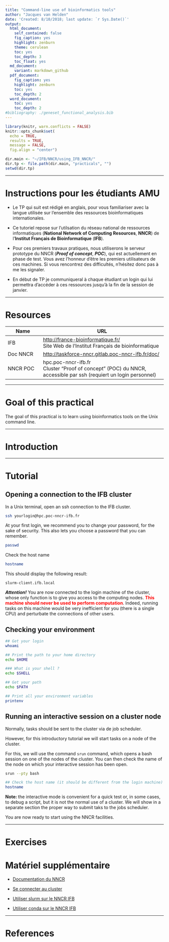 ```yaml
---
title: "Command-line use of bioinformatics tools"
author: "Jacques van Helden"
date: 'Created: 8/10/2018; last update: `r Sys.Date()`'
output:
  html_document:
    self_contained: false
    fig_caption: yes
    highlight: zenburn
    theme: cerulean
    toc: yes
    toc_depth: 3
    toc_float: yes
  md_document:
    variant: markdown_github
  pdf_document:
    fig_caption: yes
    highlight: zenburn
    toc: yes
    toc_depth: 2
  word_document:
    toc: yes
    toc_depth: 2
#bibliography: ./geneset_functional_analysis.bib
---
```



```r
library(knitr, warn.conflicts = FALSE)
knitr::opts_chunk$set(
  echo = TRUE, 
  results = TRUE, 
  message = FALSE,
  fig.align = "center")

dir.main <- "~/IFB/NNCR/using_IFB_NNCR/"
dir.tp <- file.path(dir.main, "practicals", "")
setwd(dir.tp)

```

****************************************************************
# Instructions  pour les étudiants AMU

- Le TP qui suit est rédigé en anglais, pour vous familiariser avec la langue utilisée sur l'ensemble des ressources bioinformatiques internationales. 

- Ce tutoriel repose sur l'utilsation du réseau national de ressources informatiques (**National Network of Computing Resources**, **NNCR**) de l'**Institut Français de Bioinformatique** (**IFB**). 

- Pour ces premiers travaux pratiques, nous utiliserons le serveur prototype du NNCR (***Proof of concept***, ***POC***), qui est actuellement en phase de test. Vous avez l'honneur d'être les premiers utilisateurs de ces machines. Si vous rencontrez des difficultés, n'hésitez donc pas à me les signaler. 

- En début de TP je communiqueral à chaque étudiant un login qui lui permettra d'accéder à ces ressources jusqu'à la fin de la session de janvier. 


****************************************************************
# Resources

|  Name | URL  |
|----------------|-------------------------------------------------------|
| IFB |  <http://france-bioinformatique.fr/> <br>Site Web de l'Institut Français de bioinformatique |
| Doc NNCR | <http://taskforce-nncr.gitlab.poc-nncr-ifb.fr/doc/> |
| NNCR POC | hpc.poc-nncr-ifb.fr<br>Cluster "Proof of concept" (POC) du NNCR, accessible par ssh (requiert un login personnel) |

<!--| Anaconda | <https://anaconda.org/> |-->

****************************************************************
# Goal of this practical

The goal of this practical is to learn using bioinformatics tools on the Unix command line. 

****************************************************************
# Introduction

****************************************************************
# Tutorial


## Opening a connection to the IFB cluster

In a Unix terminal, open an ssh connection to the IFB cluster.

```bash
ssh yourlogin@hpc.poc-nncr-ifb.fr
```

At your first login, we recommend you to change your password, for the sake of security. This also lets you choose a password that you can remember. 

```bash
passwd
```


Check the host name

```bash
hostname
```

This should display the following result:


```
slurm-client.ifb.local
```

***Attention!*** You are now connected to the login machine of the cluster, whose only function is to give you access to the computing nodes. <font color="red">**This machine  should never be used to perform computation**</font>. Indeed, running tasks on this machine would be very inefficient for you (there is a single CPU) and perturbate the connections of other users. 



## Checking your environment

```bash
## Get your login
whoami

## Print the path to your home directory
echo $HOME

### What is your shell ?
echo $SHELL

## Get your path
echo $PATH

## Print all your environment variables
printenv
```


## Running an interactive session on a cluster node

Normally, tasks should be sent to the cluster via de job scheduler. 

However, for this introductory tutorial we will start tasks on a node of the cluster. 

For this, we will use the command `srun` command, which opens a bash session on one of the nodes of the cluster. You can then check the name of the node on which your interactive session has been open. 

```bash
srun --pty bash

## Check the host name (it should be different from the login machine)
hostname
```

**Note: ** the interactive mode is convenient for a quick test or, in some cases, to debug a script, but it is not the normal use of a cluster. We will show in a separate section the proper way to submit taks to the jobs scheduler. 

You are now ready to start using the NNCR facilities. 



****************************************************************
# Exercises

# Matériel supplémentaire

- [Documentation du NNCR](http://taskforce-nncr.gitlab.poc-nncr-ifb.fr/doc/)

- [Se connecter au cluster](http://taskforce-nncr.gitlab.poc-nncr-ifb.fr/doc/logging-in.html)

- [Utiliser slurm sur le NNCR IFB](http://taskforce-nncr.gitlab.poc-nncr-ifb.fr/doc/slurm_user_guide.html)

- [Utiliser conda sur le NNCR IFB](http://taskforce-nncr.gitlab.poc-nncr-ifb.fr/doc/conda.html)


<!--
- [Sessions interactives avec slurm](https://it.igbmc.fr/doku.php?id=en:documentation:calcul-scientifique:sinteractive)
-->

****************************************************************
# References







